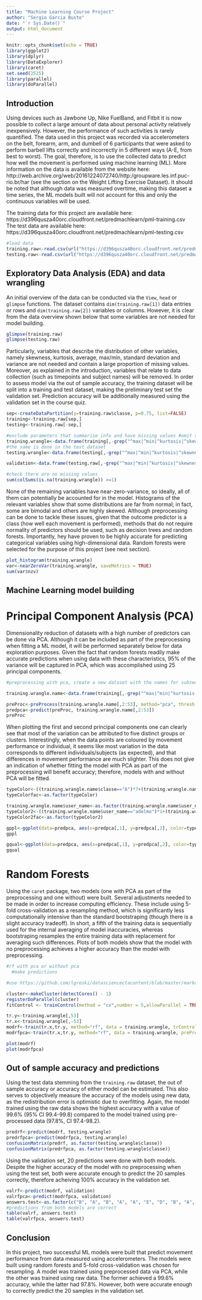 ---
title: "Machine Learning Course Project"
author: "Sergio Garcia Busto"
date: "`r Sys.Date()`"
output: html_document
---

```{r setup, echo=FALSE}
knitr::opts_chunk$set(echo = TRUE)
library(ggplot2)
library(dplyr)
library(DataExplorer)
library(caret)
set.seed(2525)
library(parallel)
library(doParallel)
```

## Introduction

Using devices such as Jawbone Up, Nike FuelBand, and Fitbit it is now possible to collect a large amount of data about personal activity relatively inexpensively. However, the performance of such activities is rarely quantified. The data used in this project was recorded via accelerometers on the belt, forearm, arm, and dumbell of 6 participants that were asked to perform barbell lifts correctly and incorrectly in 5 different ways (A-E, from best to worst). The goal, therefore, is to use the collected data to predict how well the movement is performed using machine learning (ML). More information on the data is available from the website here: http://web.archive.org/web/20161224072740/http:/groupware.les.inf.puc-rio.br/har (see the section on the Weight Lifting Exercise Dataset). It should be noted that although data was measured overtime, making this dataset a time series, the ML models built will not account for this and only the continuous variables will be used.

The training data for this project are available here:
https://d396qusza40orc.cloudfront.net/predmachlearn/pml-training.csv
The test data are available here:
https://d396qusza40orc.cloudfront.net/predmachlearn/pml-testing.csv


```{r}
#load data
training.raw<-read.csv(url("https://d396qusza40orc.cloudfront.net/predmachlearn/pml-training.csv"))
testing.raw<-read.csv(url("https://d396qusza40orc.cloudfront.net/predmachlearn/pml-testing.csv"))
```

## Exploratory Data Analysis (EDA) and data wrangling

An initial overview of the data can be conducted via the `View`, `head` or `glimpse` functions. The dataset contains `dim(training.raw[1])` data entries or rows and `dim(training.raw[2])` variables or columns. However, it is clear from the data overview shown below that some variables are not needed for model building. 

```{r}
glimpse(training.raw)
glimpse(testing.raw)
```

Particularly, variables that describe the distribution of other variables, namely skewness, kurtosis, average, max/min, standard deviation and variance are not needed and contain a large proportion of missing values. Moreover, as explained in the introduction, variables that relate to data collection (such as timepoints and subject names) will be removed. In order to assess model via the out of sample accuracy, the training dataset will be split into a training and test dataset, making the preliminary test set the validation set. Prediction accuracy will be additionally measured using the validation set in the course quiz.

```{r}
sep<-createDataPartition(y=training.raw$classe, p=0.75, list=FALSE)
training<-training.raw[sep,]
testing<-training.raw[-sep,]
```

```{r}
#exclude parameters that summarise info and have missing values #omit time and index
training.wrangle<-data.frame(training[,-grep("^max|^min|^kurtosis|^skewness|^amplitude|^var|^stddev|^avg|^new|^num|^cvtd|^raw_timestamp|^X|^user_name", colnames(training))])
#the same is done in the test dataset
testing.wrangle<-data.frame(testing[,-grep("^max|^min|^kurtosis|^skewness|^amplitude|^var|^stddev|^avg|^new|^num|^cvtd|^raw_timestamp|^X|^user_name", colnames(testing))])

validation<-data.frame(testing.raw[,-grep("^max|^min|^kurtosis|^skewness|^amplitude|^var|^stddev|^avg|^new|^num|^cvtd|^raw_timestamp|^X|^user_name|^problem_id", colnames(testing.raw))])

#check there are no missing values
sum(colSums(is.na(training.wrangle)) >=1)
```

None of the remaining variables have near-zero-variance, so ideally, all of them can potentially be accounted for in the model. Histograms of the relevant variables show that some distributions are far from normal; in fact, some are bimodal and others are highly skewed. Although preprocessing can be done to tackle these issues, given that the outcome predictor is a class (how well each movement is performed), methods that do not require normality of predictors should be used, such as decision trees and random forests. Importantly, hey have proven to be highly accurate for predicting categorical variables using high-dimensional data. Random forests were selected for the purpose of this project (see next section).

```{r}
plot_histogram(training.wrangle)
var<-nearZeroVar(training.wrangle, saveMetrics = TRUE)
sum(var$nzv)
```

## Machine Learning model building

# Principal Component Analysis (PCA)

Dimensionality reduction of datasets with a high number of predictors can be done via PCA. Although it can be included as part of the preprocessing when fitting a ML model, it will be performed separately below for data exploration purposes. Given the fact that random forests readily make accurate predictions when using data with these characteristics, 95% of the variance will be captured in PCA, which was accomplished using 25 principal components.

```{r}
#preprocessing with pca, create a new dataset with the names for subsequent exploration

training.wrangle.name<-data.frame(training[,-grep("^max|^min|^kurtosis|^skewness|^amplitude|^var|^stddev|^avg|^new|^num|^cvtd|^raw_timestamp|^X", colnames(training))])

preProc<-preProcess(training.wrangle.name[,2:53], method="pca", thresh = 0.95)
predpca<-predict(preProc, training.wrangle.name[,2:53])
preProc
```

When plotting the first and second principal components one can clearly see that most of the variation can be attributed to five distinct groups or clusters. Interestingly, when the data points are coloured by movement performance or individual, it seems like most variation in the data corresponds to different individuals/subjects (as expected), and that differences in movement performance are much slighter. This does not give an indication of whether fitting the model with PCA as part of the preprocessing will benefit accuracy; therefore, models with and without PCA will be fitted.

```{r}
typeColor<-((training.wrangle.name$classe=="A")*7+(training.wrangle.name$classe=="E")*11+(training.wrangle.name$classe=="B")*8+(training.wrangle.name$classe=="C")*9+(training.wrangle.name$classe=="D")*10)
typeColorfac<-as.factor(typeColor)

training.wrangle.name$user_name<-as.factor(training.wrangle.name$user_name)
typeColor2<-((training.wrangle.name$user_name=="adelmo")*1+(training.wrangle.name$user_name=="carlitos")*5+(training.wrangle.name$user_name=="charles")*2+(training.wrangle.name$user_name=="eurico")*3+(training.wrangle.name$user_name=="jeremy")*4+(training.wrangle.name$user_name=="pedro")*6)
typeColor2fac<-as.factor(typeColor2)

gppl<-ggplot(data=predpca, aes(x=predpca[,1], y=predpca[,2], color=typeColor2fac))+geom_point(size=3, alpha=0.2)+labs(title="PCA by subjects", x="PC1", y="PC2", color="Individual")+scale_color_manual(labels=c("Adelmo",  "Charles", "Eurico", "Jeremy","Carlitos", "Pedro"), values = c(1, 2, 3,4,5,6))
gppl

gqual<-ggplot(data=predpca, aes(x=predpca[,1], y=predpca[,2], color=typeColorfac))+geom_point(size=3, alpha=0.2)+labs(title="PCA by movement performance", x="PC1", y="PC2", color="Grade")+scale_color_manual(labels=c("A",  "B", "C", "D","E"), values = c(11,12,9,10,7))
gqual
```

# Random Forests

Using the `caret` package, two models (one with PCA as part of the preprocessing and one without) were built. Several adjustments needed to be made in order to increase computing efficiency. These include using 5-fold cross-validation as a resampling method, which is significantly less computationally intensive than the standard bootstraping (though there is a slight accuracy tradeoff). In short, a fifth of the training data is sequentially used for the internal averaging of model inaccuracies, whereas bootstraping resamples the entire training data with replacement for averaging such differences. Plots of both models show that the model with no preprocessing achieves a higher accuracy than the model with preprocessing.

```{r}
#rf with pca or without pca
  #make predictions

#use https://github.com/lgreski/datasciencectacontent/blob/master/markdown/pml-randomForestPerformance.md to improve processing time, if not it's impossible

cluster<-makeCluster(detectCores() - 1)
registerDoParallel(cluster)
fitControl <- trainControl(method = "cv",number = 5,allowParallel = TRUE)

tr.y<-training.wrangle[,53]
tr.x<-training.wrangle[,-53]
modrf<-train(tr.x,tr.y, method="rf", data = training.wrangle, trControl = fitControl)
modrfpca<-train(tr.x,tr.y, method="rf", data = training.wrangle, preProcess = "pca", trControl = fitControl)

plot(modrf)
plot(modrfpca)
```


## Out of sample accuracy and predictions

Using the test data stemming from the `training.raw` dataset, the out of sample accuracy or accuracy of either model can be estimated. This also serves to objectively measure the accuracy of the models using new data, as the redistribution error is optimistic due to overfitting. Again, the model trained using the raw data shows the highest accuracy with a value of 99.6% (95% CI 99.4-99.8) compared to the model trained using pre-processed data (97.8%, CI 97.4-98.2). 

```{r}
predrf<-predict(modrf, testing.wrangle)
predrfpca<-predict(modrfpca, testing.wrangle)
confusionMatrix(predrf, as.factor(testing.wrangle$classe))
confusionMatrix(predrfpca, as.factor(testing.wrangle$classe))
```

Using the validation set, 20 predictions were done with both models. Despite the higher accuracy of the model with no preprocessing when using the test set, both were accurate enough to predict the 20 samples correctly, therefore acheiving 100% accuracy in the validation set.

```{r}
valrf<-predict(modrf, validation)
valrfpca<-predict(modrfpca, validation)
answers.test<-as.factor(c("B", "A", "B", "A", "A", "E", "D", "B", "A", "A","B", "C", "B", "A", "E", "E", "A", "B", "B", "B"))
#predictions from both models are correct
table(valrf, answers.test)
table(valrfpca, answers.test)
```

## Conclusion

In this project, two successful ML models were built that predict movement performance from data measured using accelerometers. The models were built using random forests and 5-fold cross-validation was chosen for resampling. A model was trained using preprocessed data via PCA, while the other was trained using raw data. The former achieved a 99.6% accuracy, while the latter had 97.8%. However, both were accurate enough to correctly predict the 20 samples in the validation set.